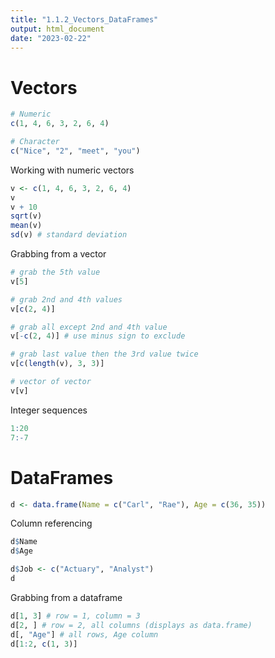 ---
title: "1.1.2_Vectors_DataFrames"
output: html_document
date: "2023-02-22"
---

# Vectors

```{r}
# Numeric
c(1, 4, 6, 3, 2, 6, 4)

# Character
c("Nice", "2", "meet", "you")
```

Working with numeric vectors

```{r}
v <- c(1, 4, 6, 3, 2, 6, 4)
v
v + 10
sqrt(v)
mean(v)
sd(v) # standard deviation
```

Grabbing from a vector

```{r}
# grab the 5th value
v[5]

# grab 2nd and 4th values
v[c(2, 4)]

# grab all except 2nd and 4th value
v[-c(2, 4)] # use minus sign to exclude

# grab last value then the 3rd value twice
v[c(length(v), 3, 3)]

# vector of vector
v[v]
```

Integer sequences

```{r}
1:20
7:-7
```

# DataFrames

```{r}
d <- data.frame(Name = c("Carl", "Rae"), Age = c(36, 35))
```

Column referencing

```{r}
d$Name
d$Age

d$Job <- c("Actuary", "Analyst")
d
```

Grabbing from a dataframe

```{r}
d[1, 3] # row = 1, column = 3
d[2, ] # row = 2, all columns (displays as data.frame)
d[, "Age"] # all rows, Age column
d[1:2, c(1, 3)]
```




